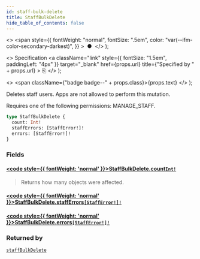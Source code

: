 ```yaml
---
id: staff-bulk-delete
title: StaffBulkDelete
hide_table_of_contents: false
---
```


  <>
    <span
      style={{
        fontWeight: "normal",
        fontSize: ".5em",
        color: "var(--ifm-color-secondary-darkest)",
      }}
    >
      &nbsp;●&nbsp;
    </span>
  </>
);

  <>
    Specification
    <a
      className="link"
      style={{ fontSize: "1.5em", paddingLeft: "4px" }}
      target="\_blank"
      href={props.url}
      title={"Specified by " + props.url}
    >
      ⎘
    </a>
  </>
);

  <>
    <span className={"badge badge--" + props.class}>{props.text}</span>
  </>
);

Deletes staff users. Apps are not allowed to perform this mutation.

Requires one of the following permissions: MANAGE_STAFF.

```graphql
type StaffBulkDelete {
  count: Int!
  staffErrors: [StaffError!]!
  errors: [StaffError!]!
}
```

### Fields

#### [<code style={{ fontWeight: 'normal' }}>StaffBulkDelete.<b>count</b></code>](#)<Bullet />[`Int!`](../../../api-reference/miscellaneous/scalars/int) <Badge class="secondary" text="non-null"/> <Badge class="secondary" text="scalar"/> <Badge class="secondary" text="miscellaneous"/>

> Returns how many objects were affected.

#### [<code style={{ fontWeight: 'normal' }}>StaffBulkDelete.<b>staffErrors</b></code>](#)<Bullet />[`[StaffError!]!`](../../../api-reference/users/objects/staff-error) <Badge class="secondary" text="non-null"/> <Badge class="secondary" text="object"/> <Badge class="secondary" text="users"/>

>

#### [<code style={{ fontWeight: 'normal' }}>StaffBulkDelete.<b>errors</b></code>](#)<Bullet />[`[StaffError!]!`](../../../api-reference/users/objects/staff-error) <Badge class="secondary" text="non-null"/> <Badge class="secondary" text="object"/> <Badge class="secondary" text="users"/>

>

### Returned by

[`staffBulkDelete`](../../../api-reference/users/mutations/staff-bulk-delete) <Badge class="secondary" text="mutation"/>
